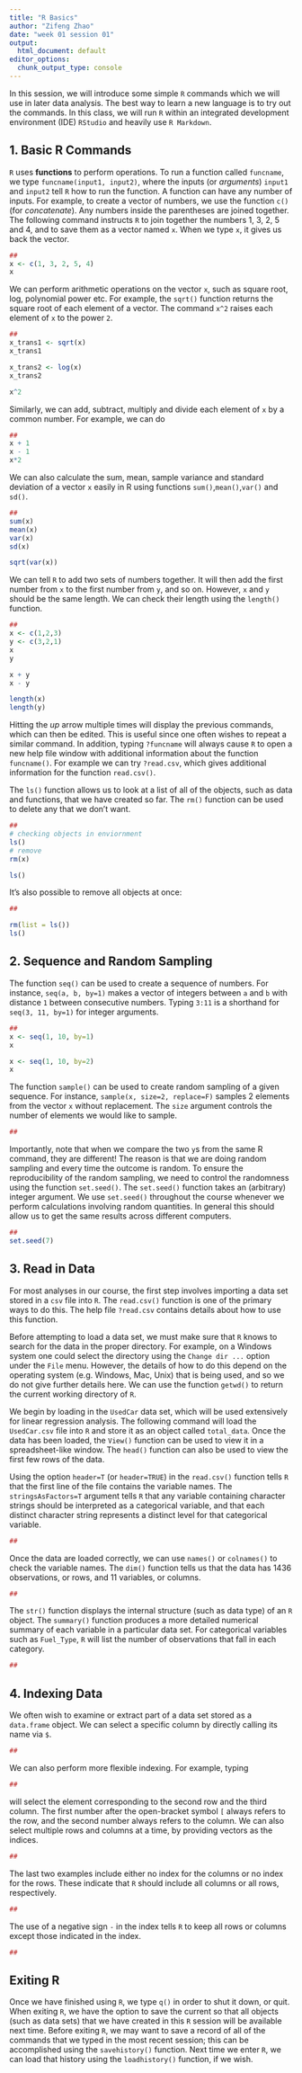 ---
title: "R Basics"
author: "Zifeng Zhao"
date: "week 01 session 01"
output:
  html_document: default
editor_options:
  chunk_output_type: console
---


In this session, we will introduce some simple `R` commands which we will use in later data analysis. The best way to learn a new language is to try out the commands. In this class, we will run `R` within an integrated development environment (IDE) `RStudio` and heavily use `R Markdown`.

## 1. Basic R Commands
`R` uses **functions** to perform operations. To run a function called `funcname`, we type `funcname(input1, input2)`, where the inputs (or *arguments*) `input1` and `input2` tell `R` how to run the function. A function can have any number of inputs. For example, to create a vector of numbers, we use the function `c()` (for *concatenate*). Any numbers inside the parentheses are joined together. The following command instructs `R` to join together the numbers 1, 3, 2, 5 and 4, and to save them as a vector named `x`. When we type `x`, it gives us back the vector.

```{r chunk1}
##
x <- c(1, 3, 2, 5, 4)
x
```

We can perform arithmetic operations on the vector `x`, such as square root, log, polynomial power etc. For example, the `sqrt()` function returns the square root of each element of a vector. The command `x^2` raises each element of `x` to the power `2`.
```{r chunk2}
##
x_trans1 <- sqrt(x)
x_trans1

x_trans2 <- log(x)
x_trans2

x^2

```

Similarly, we can add, subtract, multiply and divide each element of `x` by a common number. For example, we can do
```{r chunk2.1}
##
x + 1
x - 1
x*2
```

We can also calculate the sum, mean, sample variance and standard deviation of a vector `x` easily in R using functions `sum()`,`mean()`,`var()` and `sd()`.
```{r chunk2.2}
##
sum(x)
mean(x)
var(x)
sd(x)

sqrt(var(x))
```

We can tell `R` to add two sets of numbers together. It will then add the first number from `x` to the first number from `y`, and so on. However, `x` and `y` should be the same length. We can check their length using the `length()` function.

```{r chunk3}
##
x <- c(1,2,3)
y <- c(3,2,1)
x
y

x + y 
x - y

length(x)
length(y)

```

Hitting the *up* arrow multiple times will display the previous commands, which can then be edited. This is useful since one often wishes to repeat a similar command. In addition, typing `?funcname` will always cause `R` to open a new help file window with additional information about the function `funcname()`. For example we can try `?read.csv`, which gives additional information for the function `read.csv()`.

The `ls()` function allows us to look at a list of all of the objects, such as data and functions, that we have created so far. The `rm()` function can be used to delete any that we don't want.

```{r chunk4}
##
# checking objects in enviornment
ls()
# remove
rm(x)

ls()
```

It's also possible to remove all objects at once:

```{r chunk5}
##

rm(list = ls())
ls()


```


## 2. Sequence and Random Sampling
The function `seq()` can be used to create a sequence of numbers. For instance, `seq(a, b, by=1)` makes a vector of integers between `a` and `b` with distance `1` between consecutive numbers. Typing `3:11` is a shorthand for `seq(3, 11, by=1)` for integer arguments.

```{r chunk6}
##
x <- seq(1, 10, by=1)
x

x <- seq(1, 10, by=2)
x
```

The function `sample()` can be used to create random sampling of a given sequence. For instance, `sample(x, size=2, replace=F)` samples 2 elements from the vector `x` without replacement. The `size` argument controls the number of elements we would like to sample.
```{r chunk7}
##

```

Importantly, note that when we compare the two `y`s from the same R command, they are different! The reason is that we are doing random sampling and every time the outcome is random. To ensure the reproducibility of the random sampling, we need to control the randomness using the function `set.seed()`. The `set.seed()` function takes an (arbitrary) integer argument. We use `set.seed()` throughout the course whenever we perform calculations involving random quantities. In general this should allow us to get the same results across different computers.

```{r chunk8}
##
set.seed(7)

```


## 3. Read in Data
For most analyses in our course, the first step involves importing a data set stored in a `csv` file into `R`. The `read.csv()` function is one of the primary ways to do this. The help file `?read.csv` contains details about how to use this function.

Before attempting to load a data set, we must make sure that `R` knows to search for the data in the proper directory. For example, on a Windows system one could select the directory using the `Change dir ...` option under the `File` menu. However, the details of how to do this depend on the operating system (e.g. Windows, Mac, Unix) that is being used, and so we do not give further details here. We can use the function `getwd()` to return the current working directory of `R`.

We begin by loading in the `UsedCar` data set, which will be used extensively for linear regression analysis. The following command will load the `UsedCar.csv` file into `R` and store it as an object called `total_data`.  Once the data has been loaded, the `View()` function can be used to view it in a spreadsheet-like window. The `head()` function can also be used to view the first few rows of the data.
 
Using the option `header=T` (or `header=TRUE`) in the `read.csv()` function tells `R` that the first line of the file contains the variable names. The `stringsAsFactors=T` argument tells `R` that any variable containing character strings should be interpreted as a categorical variable, and that each distinct character string represents a distinct level for that categorical variable.

```{r chunk9}
##

```

Once the data are loaded correctly, we can use `names()` or `colnames()` to check the variable names. The `dim()` function tells us that the data has $1436$ observations, or rows, and $11$ variables, or columns. 

```{r chunk10}
##

```

The `str()` function displays the internal structure (such as data type) of an `R` object. The `summary()` function produces a more detailed numerical summary of each variable in a particular data set. For categorical variables such as `Fuel_Type`, `R` will list the number of observations that fall in each category.

```{r chunk11}
##

```


## 4. Indexing Data
We often wish to examine or extract part of a data set stored as a `data.frame` object. We can select a specific column by directly calling its name via `$`.
```{r chunk12}
##

```

We can also perform more flexible indexing. For example, typing
```{r chunk13}
##

```
will select the element corresponding to the second row and the third column. The first number after the open-bracket symbol `[` always refers to the row, and the second number always refers to the column. We can also select multiple rows and columns at a time, by providing vectors as the indices.

```{r chunk14}
##

```

The last two examples include either no index for the columns or no index for the rows. These indicate that `R` should include all columns or all rows, respectively.
```{r chunk15}
##

```

The use of a negative sign `-` in the index tells `R` to keep all rows or columns except those indicated in the index.
```{r chunk16}
##

```



## Exiting R
Once we have finished using `R`, we type `q()` in order to shut it down, or quit. When exiting `R`, we have the option to save the current so that all objects (such as data sets) that we have created in this `R` session will be available next time. Before exiting `R`, we may want to save a record of all of the commands that we typed in the most recent session; this can be accomplished using the `savehistory()` function. Next time we enter `R`, we can load that history using the `loadhistory()` function, if we wish. 

